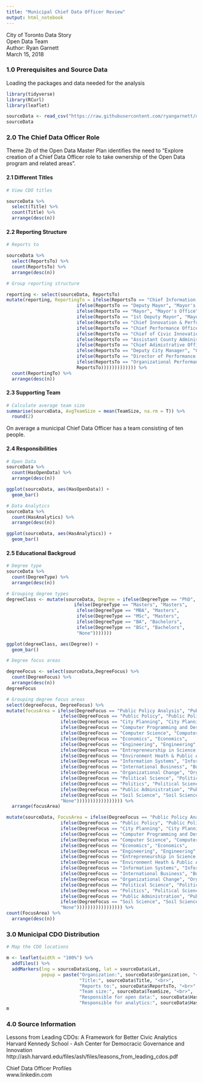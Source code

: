 ```yaml
---
title: "Municipal Chief Data Officer Review"
output: html_notebook
---
```

City of Toronto Data Story <br>
Open Data Team <br>
Author: Ryan Garnett <br>
March 15, 2018

### 1.0 Prerequisites and Source Data
Loading the packages and data needed for the analysis
```r
library(tidyverse)
library(RCurl)
library(leaflet)

sourceData <- read_csv("https://raw.githubusercontent.com/ryangarnett/dataStories/master/CDOevaluation.csv")
sourceData
```


### 2.0 The Chief Data Officer Role


Theme 2b of the Open Data Master Plan identifies the need to "Explore creation of a Chief Data Officer role to take ownership of the Open Data
 program and related areas".

#### 2.1 Different Titles

```r
# View CDO titles

sourceData %>%
  select(Title) %>%
  count(Title) %>%
  arrange(desc(n))
```


#### 2.2 Reporting Structure

```r
# Reports to

sourceData %>%
  select(ReportsTo) %>%
  count(ReportsTo) %>%
  arrange(desc(n))
```

```r
# Group reporting structure

reporting <- select(sourceData, ReportsTo)
mutate(reporting, ReportingTo = ifelse(ReportsTo == "Chief Information Officer", "CIO", 
                          ifelse(ReportsTo == "Deputy Mayor", "Mayor's Office",
                          ifelse(ReportsTo == "Mayor", "Mayor's Office",
                          ifelse(ReportsTo == "1st Deputy Mayor", "Mayor's Office",
                          ifelse(ReportsTo == "Chief Innovation & Performance Officer", "Performance & Innovation Office",
                          ifelse(ReportsTo == "Chief Performance Officer", "Performance & Innovation Office",
                          ifelse(ReportsTo == "Chief of Civic Innovation", "Performance & Innovation Office",
                          ifelse(ReportsTo == "Assistant County Administrator", "CAO/City Manager's Office",
                          ifelse(ReportsTo == "Chief Adimistrative Officer", "CAO/City Manager's Office",
                          ifelse(ReportsTo == "Deputy City Manager", "CAO/City Manager's Office",
                          ifelse(ReportsTo == "Director of Performance and Analytics", "Performance & Innovation Office",
                          ifelse(ReportsTo == "Organizational Performance Director", "Performance & Innovation Office",
                          ReportsTo))))))))))))) %>%
  count(ReportingTo) %>%
  arrange(desc(n))
```


#### 2.3 Supporting Team



```r
# Calculate average team size
summarise(sourceData, AvgTeamSize = mean(TeamSize, na.rm = T)) %>%
  round(2)
```
On average a municipal Chief Data Officer has a team consisting of ten people.


#### 2.4 Responsibilities

```r
# Open Data
sourceData %>%
  count(HasOpenData) %>%
  arrange(desc(n))

ggplot(sourceData, aes(HasOpenData)) +
  geom_bar()
```

```r
# Data Analytics
sourceData %>%
  count(HasAnalytics) %>%
  arrange(desc(n))

ggplot(sourceData, aes(HasAnalytics)) +
  geom_bar()
```


#### 2.5 Educational Backgroud

```r
# Degree type
sourceData %>%
  count(DegreeType) %>%
  arrange(desc(n))
```

```r
# Grouping degree types
degreeClass <- mutate(sourceData, Degree = ifelse(DegreeType == "PhD", "Doctorate",
                         ifelse(DegreeType == "Masters", "Masters",
                          ifelse(DegreeType == "MBA", "Masters",
                          ifelse(DegreeType == "MSc", "Masters",
                          ifelse(DegreeType == "BA", "Bachelors",
                          ifelse(DegreeType == "BSc", "Bachelors",
                          "None")))))))

ggplot(degreeClass, aes(Degree)) +
  geom_bar()
```



```r
# Degree focus areas

degreeFocus <- select(sourceData,DegreeFocus) %>%
  count(DegreeFocus) %>%
  arrange(desc(n))
degreeFocus
```



```r
# Grouping degree focus areas
select(degreeFocus, DegreeFocus) %>%
mutate(focusArea = ifelse(DegreeFocus == "Public Policy Analysis", "Public Policy/Admin",
                    ifelse(DegreeFocus == "Public Policy", "Public Policy/Admin",
                    ifelse(DegreeFocus == "City Planning", "City Planning",
                    ifelse(DegreeFocus == "Computer Programming and Design", "Computer Science",
                    ifelse(DegreeFocus == "Computer Science", "Computer Science",
                    ifelse(DegreeFocus == "Economics", "Economics",
                    ifelse(DegreeFocus == "Engineering", "Engineering",
                    ifelse(DegreeFocus == "Entrepreneurship in Science, Engineer and Technology", "Entrepreneurship",
                    ifelse(DegreeFocus == "Environment Heath & Public Administration", "Environmental Health",
                    ifelse(DegreeFocus == "Information Systems", "Information Systems",
                    ifelse(DegreeFocus == "International Business", "Business",
                    ifelse(DegreeFocus == "Organizational Change", "Organizational Change",
                    ifelse(DegreeFocus == "Political Science", "Political Science",
                    ifelse(DegreeFocus == "Politics", "Political Science",
                    ifelse(DegreeFocus == "Public Administration", "Public Policy/Admin",
                    ifelse(DegreeFocus == "Soil Science", "Soil Science",
                    "None"))))))))))))))))) %>%
  arrange(focusArea)
```





```r
mutate(sourceData, FocusArea = ifelse(DegreeFocus == "Public Policy Analysis", "Public Policy/Admin",
                    ifelse(DegreeFocus == "Public Policy", "Public Policy/Admin",
                    ifelse(DegreeFocus == "City Planning", "City Planning",
                    ifelse(DegreeFocus == "Computer Programming and Design", "Computer Science",
                    ifelse(DegreeFocus == "Computer Science", "Computer Science",
                    ifelse(DegreeFocus == "Economics", "Economics",
                    ifelse(DegreeFocus == "Engineering", "Engineering",
                    ifelse(DegreeFocus == "Entrepreneurship in Science, Engineer and Technology", "Entrepreneurship",
                    ifelse(DegreeFocus == "Environment Heath & Public Administration", "Environmental Health",
                    ifelse(DegreeFocus == "Information Systems", "Information Systems",
                    ifelse(DegreeFocus == "International Business", "Business",
                    ifelse(DegreeFocus == "Organizational Change", "Organizational Change",
                    ifelse(DegreeFocus == "Political Science", "Political Science",
                    ifelse(DegreeFocus == "Politics", "Political Science",
                    ifelse(DegreeFocus == "Public Administration", "Public Policy/Admin",
                    ifelse(DegreeFocus == "Soil Science", "Soil Science",
                    "None"))))))))))))))))) %>%
count(FocusArea) %>%
  arrange(desc(n))
```





### 3.0 Municipal CDO Distribution


```r
# Map the CDO locations

m <- leaflet(width = "100%") %>%
  addTiles() %>%
  addMarkers(lng = sourceData$Long, lat = sourceData$Lat, 
             popup = paste("Organization:", sourceData$Organization, "<br>",
                           "Title:", sourceData$Title, "<br>",
                           "Reports to:", sourceData$ReportsTo, "<br>",
                           "Team size:", sourceData$TeamSize, "<br>",
                           "Responsible for open data:", sourceData$HasOpenData, "<br>",
                           "Responsible for analytics:", sourceData$HasAnalytics))
m
```



### 4.0 Source Information

Lessons from Leading CDOs: A Framework for Better Civic Analytics <br>
Harvard Kennedy School - Ash Center for Democracic Governance and Innovation <br>
http://ash.harvard.edu/files/ash/files/leasons_from_leading_cdos.pdf

Chief Data Officer Profiles <br>
www.linkedin.com



